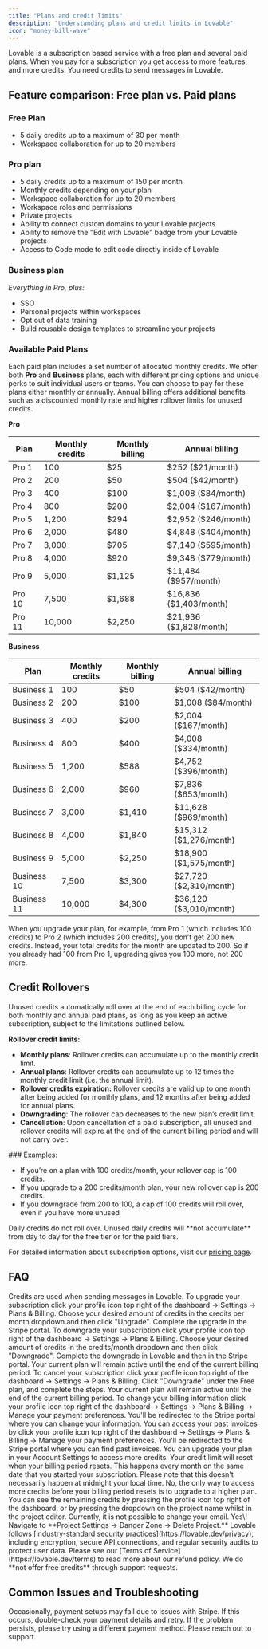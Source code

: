 ```yaml
---
title: "Plans and credit limits"
description: "Understanding plans and credit limits in Lovable"
icon: "money-bill-wave"
---
```


Lovable is a subscription based service with a free plan and several paid plans. When you pay for a subscription you get access to more features, and more credits. You need credits to send messages in Lovable.

## Feature comparison: Free plan vs. Paid plans

### Free Plan

- 5 daily credits up to a maximum of 30 per month
- Workspace collaboration for up to 20 members

### Pro plan

- 5 daily credits up to a maximum of 150 per month
- Monthly credits depending on your plan
- Workspace collaboration for up to 20 members
- Workspace roles and permissions
- Private projects
- Ability to connect custom domains to your Lovable projects
- Ability to remove the "Edit with Lovable" badge from your Lovable projects
- Access to Code mode to edit code directly inside of Lovable

### Business plan

_Everything in Pro, plus:_

- SSO
- Personal projects within workspaces
- Opt out of data training
- Build reusable design templates to streamline your projects

### Available Paid Plans

Each paid plan includes a set number of allocated monthly credits. We offer both **Pro** and **Business** plans, each with different pricing options and unique perks to suit individual users or teams. You can choose to pay for these plans either monthly or annually. Annual billing offers additional benefits such as a discounted monthly rate and higher rollover limits for unused credits.

**Pro**

| Plan   | Monthly credits | Monthly billing | Annual billing           |
| ------ | --------------- | --------------- | ------------------------ |
| Pro 1  | 100             | \$25            | \$252 (\$21/month)       |
| Pro 2  | 200             | \$50            | \$504 (\$42/month)       |
| Pro 3  | 400             | \$100           | \$1,008 (\$84/month)     |
| Pro 4  | 800             | \$200           | \$2,004 (\$167/month)    |
| Pro 5  | 1,200           | \$294           | \$2,952 (\$246/month)    |
| Pro 6  | 2,000           | \$480           | \$4,848 (\$404/month)    |
| Pro 7  | 3,000           | \$705           | \$7,140 (\$595/month)    |
| Pro 8  | 4,000           | \$920           | \$9,348 (\$779/month)    |
| Pro 9  | 5,000           | \$1,125         | \$11,484 (\$957/month)   |
| Pro 10 | 7,500           | \$1,688         | \$16,836 (\$1,403/month) |
| Pro 11 | 10,000          | \$2,250         | \$21,936 (\$1,828/month) |

**Business**

| Plan        | Monthly credits | Monthly billing | Annual billing           |
| ----------- | --------------- | --------------- | ------------------------ |
| Business 1  | 100             | \$50            | \$504 (\$42/month)       |
| Business 2  | 200             | \$100           | \$1,008 (\$84/month)     |
| Business 3  | 400             | \$200           | \$2,004 (\$167/month)    |
| Business 4  | 800             | \$400           | \$4,008 (\$334/month)    |
| Business 5  | 1,200           | \$588           | \$4,752 (\$396/month)    |
| Business 6  | 2,000           | \$960           | \$7,836 (\$653/month)    |
| Business 7  | 3,000           | \$1,410         | \$11,628 (\$969/month)   |
| Business 8  | 4,000           | \$1,840         | \$15,312 (\$1,276/month) |
| Business 9  | 5,000           | \$2,250         | \$18,900 (\$1,575/month) |
| Business 10 | 7,500           | \$3,300         | \$27,720 (\$2,310/month) |
| Business 11 | 10,000          | \$4,300         | \$36,120 (\$3,010/month) |

<Note>
  When you upgrade your plan, for example, from Pro 1 (which includes 100 credits) to Pro 2 (which includes 200 credits), you don’t get 200 new credits. Instead, your total credits for the month are updated to 200. So if you already had 100 from Pro 1, upgrading gives you 100 more, not 200 more.
</Note>

## Credit Rollovers

Unused credits automatically roll over at the end of each billing cycle for both monthly and annual paid plans, as long as you keep an active subscription, subject to the limitations outlined below.

**Rollover credit limits:**

- **Monthly plans**: Rollover credits can accumulate up to the monthly credit limit.
- **Annual plans**: Rollover credits can accumulate up to 12 times the monthly credit limit (i.e. the annual limit).
- **Rollover credits expiration:** Rollover credits are valid up to one month after being added for monthly plans, and 12 months after being added for annual plans.
- **Downgrading**: The rollover cap decreases to the new plan’s credit limit.
- **Cancellation**: Upon cancellation of a paid subscription, all unused and rollover credits will expire at the end of the current billing period and will not carry over.

<Note>
  ### Examples:

  - If you’re on a plan with 100 credits/month, your rollover cap is 100 credits.
  - If you upgrade to a 200 credits/month plan, your new rollover cap is 200 credits.
  - If you downgrade from 200 to 100, a cap of 100 credits will roll over, even if you have more unused
</Note>

<Warning>
  Daily credits do not roll over. Unused daily credits will **not accumulate** from day to day for the free tier or for the paid tiers.
</Warning>

For detailed information about subscription options, visit our [pricing page](https://lovable.dev/pricing).

## FAQ

<AccordionGroup>
  <Accordion title="What is a credit?">
    Credits are used when sending messages in Lovable.
  </Accordion>
  <Accordion title="How can I upgrade my subscription?">
    To upgrade your subscription click your profile icon top right of the dashboard → Settings → Plans & Billing. Choose your desired amount of credits in the credits per month dropdown and then click "Upgrade". Complete the upgrade in the Stripe portal.
  </Accordion>
  <Accordion title="How can I downgrade my subscription?">
    To downgrade your subscription click your profile icon top right of the dashboard → Settings → Plans & Billing. Choose your desired amount of credits in the credits/month dropdown and then click "Downgrade". Complete the downgrade in Lovable and then in the Stripe portal. Your current plan will remain active until the end of the current billing period.
  </Accordion>
  <Accordion title="How can I cancel my subscription?">
    To cancel your subscription click your profile icon top right of the dashboard → Settings → Plans & Billing. Click "Downgrade" under the Free plan, and complete the steps. Your current plan will remain active until the end of the current billing period.
  </Accordion>
  <Accordion title="How can I change my billing information?">
    To change your billing information click your profile icon top right of the dashboard → Settings → Plans & Billing → Manage your payment preferences. You'll be redirected to the Stripe portal where you can change your information.
  </Accordion>
  <Accordion title="How do I download my invoices?">
    You can access your past invoices by click your profile icon top right of the dashboard → Settings → Plans & Billing → Manage your payment preferences. You'll be redirected to the Stripe portal where you can find past invoices.
  </Accordion>
  <Accordion title="How do I get more credits?">
    You can upgrade your plan in your Account Settings to access more credits.
  </Accordion>
  <Accordion title="When does my credit limit reset?">
    Your credit limit will reset when your billing period resets. This happens every month on the same date that you started your subscription. Please note that this doesn't necessarily happen at midnight your local time.
  </Accordion>
  <Accordion title="Can I buy a top-up of credits?">
    No, the only way to access more credits before your billing period resets is to upgrade to a higher plan.
  </Accordion>
  <Accordion title="How do I see the remaining credits in a workspace?">
    You can see the remaining credits by pressing the profile icon top right of the dashboard, or by pressing the dropdown on the project name whilst in the project editor.
  </Accordion>
  <Accordion title="Can I change the email linked to my account?">
    Currently, it is not possible to change your email.
  </Accordion>
  <Accordion title="Can I delete a project?">
    Yes\! Navigate to **Project Settings → Danger Zone → Delete Project.**
  </Accordion>
  <Accordion title="How does Lovable ensure data security?">
    Lovable follows [industry-standard security practices](https://lovable.dev/privacy), including encryption, secure API connections, and regular security audits to protect user data.
  </Accordion>
  <Accordion title="What is Lovable's refund policy?">
    Please see our [Terms of Service](https://lovable.dev/terms) to read more about our refund policy.
  </Accordion>
  <Accordion title="Can I get free credits?">
    We do **not offer free credits** through support requests.
  </Accordion>
</AccordionGroup>

## Common Issues and Troubleshooting

<AccordionGroup>
  <Accordion title="I can't pay for my subscription. What should I do?">
    Occasionally, payment setups may fail due to issues with Stripe. If this occurs, double-check your payment details and retry. If the problem persists, please try using a different payment method.
  </Accordion>
  <Accordion title="I've paid but still don't have access to my plan. What should I do?">
    Please reach out to support.
  </Accordion>
</AccordionGroup>